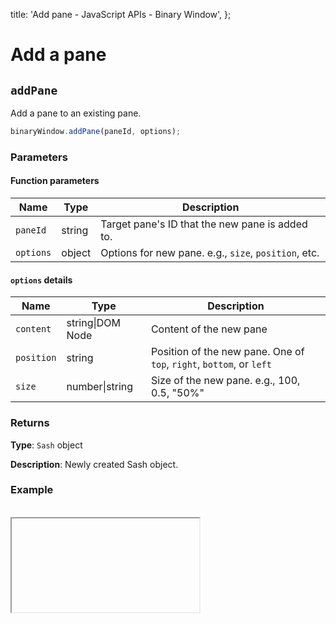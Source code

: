 
  title: 'Add pane - JavaScript APIs - Binary Window',
};

# Add a pane

## `addPane`

Add a pane to an existing pane.

```js
binaryWindow.addPane(paneId, options);
```

### Parameters

#### Function parameters

| Name      | Type   | Description                                          |
| --------- | ------ | ---------------------------------------------------- |
| `paneId`  | string | Target pane's ID that the new pane is added to.      |
| `options` | object | Options for new pane. e.g., `size`, `position`, etc. |

#### `options` details

| Name       | Type             | Description                                                          |
| ---------- | ---------------- | -------------------------------------------------------------------- |
| `content`  | string\|DOM Node | Content of the new pane                                              |
| `position` | string           | Position of the new pane. One of `top`, `right`, `bottom`, or `left` |
| `size`     | number\|string   | Size of the new pane. e.g., 100, 0.5, "50%"                          |

### Returns

**Type**: `Sash` object

**Description**: Newly created Sash object.

### Example

<br />
<IFrame path="add-pane" />

```html
<button id="add-pane">Add pane</button>
<div id="container" style="width: 400px; height: 260px"></div>
```

```js
const bwin = new BinaryWindow({
  fitContainer: true,
  children: [
    { position: 'left', id: 'pane-1', content: 'Pane 1' },
    {
      position: 'right',
      id: 'pane-2',
      content: 'Pane 2',
    },
  ],
});

bwin.mount(document.getElementById('container'));

document.getElementById('add-pane').addEventListener('click', () => {
  bwin.addPane('pane-2', {
    content: Object.assign(document.createElement('em'), { innerHTML: 'Pane 3' }),
    position: 'bottom',
    size: 120,
  });
});
```
